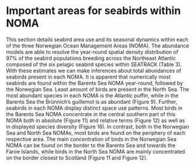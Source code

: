 # Important areas for seabirds within NOMA {.unnumbered}

This section details seabird area use and its seasonal dynamics within each of the three Norwegian Ocean Management Areas (NOMA). The abundance models are able to resolve the year-round spatial density distribution of 97% of the seabird populations breeding across the Northeast Atlantic composed of the six pelagic seabird species within SEATRACK (Table 3). With these estimates we can make inferences about total abundances of seabirds present in each NOMA. 
It is apparent that numerically most seabirds are found within the Barents Sea NOMA year-round, followed by the Norwegian Sea. Least amount of birds are present in the North Sea. The most abundant species in each NOMA is the Atlantic puffin, while in the Barents Sea the Brünnich's guillemot is as abundant (Figure 9). Further, seabirds in each NOMA display distinct space use patterns. Most birds in the Barents Sea NOMA concentrate in the central southern part of this NOMA both in absolute (Figure 11) and relative terms (Figure 12) as well as in displayed species diversity (Figure 16). In contrast, both in the Norwegian Sea and North Sea NOMAs, most birds are found on the periphery of each respective area. The main concentration of birds in the Norwegian Sea NOMA can be found on the border to the Barents Sea and towards the Faroe Islands, while birds in the North Sea NOMA are mainly concentrated on the border closest to Scotland (Figure 11 and Figure 12). 

